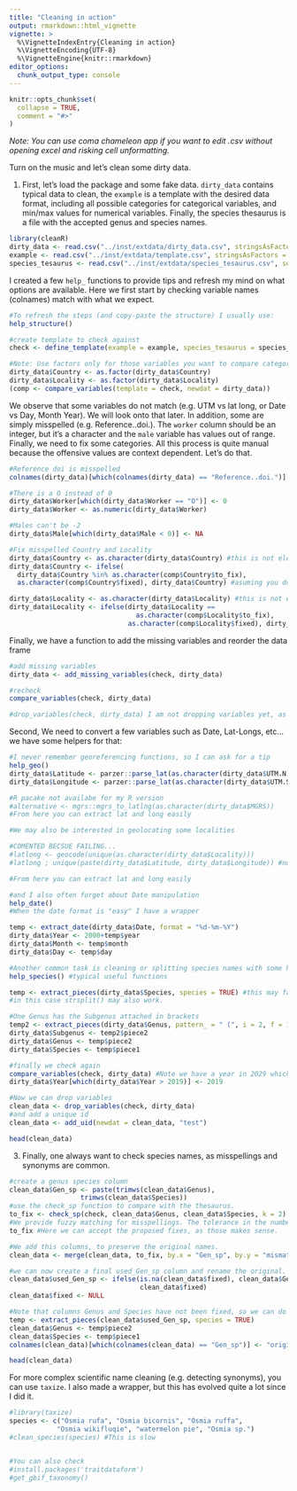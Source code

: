```yaml
---
title: "Cleaning in action"
output: rmarkdown::html_vignette
vignette: >
  %\VignetteIndexEntry{Cleaning in action}
  %\VignetteEncoding{UTF-8}
  %\VignetteEngine{knitr::rmarkdown}
editor_options: 
  chunk_output_type: console
---
```


```r
knitr::opts_chunk$set(
  collapse = TRUE,
  comment = "#>"
)
```
*Note: You can use coma chameleon app if you want to edit .csv without opening excel and risking cell unformatting.*

Turn on the music and let's clean some dirty data.  

1) First, let's load the package and some fake data. `dirty_data` contains typical data to clean, the `example` is a template with the desired data format, including all possible categories for categorical variables, and min/max values for numerical variables. Finally, the species thesaurus is a file with the accepted genus and species names. 

```r
library(cleanR)
dirty_data <- read.csv("../inst/extdata/dirty_data.csv", stringsAsFactors = FALSE)
example <- read.csv("../inst/extdata/template.csv", stringsAsFactors = TRUE)  
species_tesaurus <- read.csv("../inst/extdata/species_tesaurus.csv", sep = ";")
```

I created a few `help_` functions to provide tips and refresh my mind on what options are available. Here we first start by checking variable names (colnames) match with what we expect.

```r
#To refresh the steps (and copy-paste the structure) I usually use:
help_structure()

#create template to check against
check <- define_template(example = example, species_tesaurus = species_tesaurus)

#Note: Use factors only for those variables you want to compare categories.
dirty_data$Country <- as.factor(dirty_data$Country)
dirty_data$Locality <- as.factor(dirty_data$Locality)
(comp <- compare_variables(template = check, newdat = dirty_data))
```

We observe that some variables do not match (e.g. UTM vs lat long, or Date vs Day, Month Year). We will look onto that later. In addition, some are simply misspelled (e.g. Reference..doi.). The `worker` column should be an integer, but it's a character and the `male` variable has values out of range. Finally, we need to fix some categories. All this process is quite manual because the offensive values are context dependent. Let's do that.

```r
#Reference doi is misspelled
colnames(dirty_data)[which(colnames(dirty_data) == "Reference..doi.")] <- "Reference.doi"

#There is a O instead of 0
dirty_data$Worker[which(dirty_data$Worker == "O")] <- 0
dirty_data$Worker <- as.numeric(dirty_data$Worker)

#Males can't be -2
dirty_data$Male[which(dirty_data$Male < 0)] <- NA

#Fix misspelled Country and Locality
dirty_data$Country <- as.character(dirty_data$Country) #this is not elegant, fix.
dirty_data$Country <- ifelse(
  dirty_data$Country %in% as.character(comp$Country$to_fix), 
  as.character(comp$Country$fixed), dirty_data$Country) #asuming you don't want France to be included.

dirty_data$Locality <- as.character(dirty_data$Locality) #this is not elegant.
dirty_data$Locality <- ifelse(dirty_data$Locality ==
                                as.character(comp$Locality$to_fix),
                              as.character(comp$Locality$fixed), dirty_data$Locality)

```

Finally, we have a function to add the missing variables and reorder the data frame

```r
#add missing variables
dirty_data <- add_missing_variables(check, dirty_data)

#recheck
compare_variables(check, dirty_data)

#drop_variables(check, dirty_data) I am not dropping variables yet, as I'll need those.

```

Second, We need to convert a few variables such as Date, Lat-Longs, etc... we have some helpers for that:

```r
#I never remember georeferencing functions, so I can ask for a tip
help_geo()
dirty_data$Latitude <- parzer::parse_lat(as.character(dirty_data$UTM.N))
dirty_data$Longitude <- parzer::parse_lat(as.character(dirty_data$UTM.S))

#R pacake not availabe for my R version 
#alternative <- mgrs::mgrs_to_latlng(as.character(dirty_data$MGRS))
#From here you can extract lat and long easily

#We may also be interested in geolocating some localities 

#COMENTED BECSUE FAILING...
#latlong <- geocode(unique(as.character(dirty_data$Locality)))
#latlong ; unique(paste(dirty_data$Latitude, dirty_data$Longitude)) #not bad!

#From here you can extract lat and long easily

#and I also often forget about Date manipulation
help_date()
#When the date format is "easy" I have a wrapper

temp <- extract_date(dirty_data$Date, format = "%d-%m-%Y")
dirty_data$Year <- 2000+temp$year
dirty_data$Month <- temp$month
dirty_data$Day <- temp$day

#Another common task is cleaning or splitting species names with some heuristics:
help_species() #typical useful functions

temp <- extract_pieces(dirty_data$Species, species = TRUE) #this may fail with more dirty data
#in this case strsplit() may also work.

#One Genus has the Subgenus attached in brackets
temp2 <- extract_pieces(dirty_data$Genus, pattern_ = " (", i = 2, f = 1) 
dirty_data$Subgenus <- temp2$piece2
dirty_data$Genus <- temp$piece2
dirty_data$Species <- temp$piece1

#finally we check again
compare_variables(check, dirty_data) #Note we have a year in 2029 which is not possible (I am writing this in 2022)
dirty_data$Year[which(dirty_data$Year > 2019)] <- 2019

#Now we can drop variables
clean_data <- drop_variables(check, dirty_data)
#and add a unique id
clean_data <- add_uid(newdat = clean_data, "test")

head(clean_data)
```

3) Finally, one always want to check species names, as misspellings and synonyms are common.

```r
#create a genus species column
clean_data$Gen_sp <- paste(trimws(clean_data$Genus),
                  trimws(clean_data$Species))
#use the check_sp function to compare with the thesaurus.
to_fix <- check_sp(check, clean_data$Genus, clean_data$Species, k = 2)
#We provide fuzzy matching for misspellings. The tolerance in the number of changes is set by the parameter k. k = 2 means two changes.
to_fix #Here we can accept the proposed fixes, as those makes sense.

#We add this columns, to preserve the original names. 
clean_data <- merge(clean_data, to_fix, by.x = "Gen_sp", by.y = "mismatches", all.x = TRUE)

#we can now create a final used_Gen_sp column and rename the original.
clean_data$used_Gen_sp <- ifelse(is.na(clean_data$fixed), clean_data$Gen_sp,
                                 clean_data$fixed)
clean_data$fixed <- NULL

#Note that columns Genus and Species have not been fixed, so we can do it now:
temp <- extract_pieces(clean_data$used_Gen_sp, species = TRUE) 
clean_data$Genus <- temp$piece2
clean_data$Species <- temp$piece1
colnames(clean_data)[which(colnames(clean_data) == "Gen_sp")] <- "original_Gen_sp"

head(clean_data)
```

For more complex scientific name cleaning (e.g. detecting synonyms), you can use `taxize`. I also made a wrapper, but this has evolved quite a lot since I did it.


```r
#library(taxize)
species <- c("Osmia rufa", "Osmia bicornis", "Osmia ruffa",
            "Osmia wikifluqie", "watermelon pie", "Osmia sp.")
#clean_species(species) #This is slow


#You can also check 
#install.packages('traitdataform')
#get_gbif_taxonomy()
```




